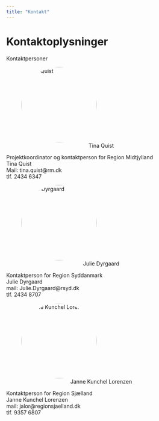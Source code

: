 ```yaml
---
title: "Kontakt"
---
```


```{=html}
<style>
.profile-picture {
  display: inline-block;
  border-radius: 50%;
  object-fit: cover;
  width: 200px;
  height: 200px;
}

figcaption {
  text-align: center;
}
</style>
```

# Kontaktoplysninger

Kontaktpersoner

::: {layout-ncol="2"}
![Tina Quist](/images/tina.jpg){.profile-picture}

Projektkoordinator og kontaktperson for Region Midtjylland\
Tina Quist\
Mail: tina.quist\@rm.dk\
tlf. 2434 6347

![Julie Dyrgaard](/images/julie.jpg){.profile-picture}

Kontaktperson for Region Syddanmark\
Julie Dyrgaard\
mail: Julie.Dyrgaard\@rsyd.dk\
tlf. 2434 8707

![Janne Kunchel Lorenzen](/images/janne.jpg){.profile-picture}

Kontaktperson for Region Sjælland\
Janne Kunchel Lorenzen\
mail: jalor\@regionsjaelland.dk\
tlf. 9357 6807
:::